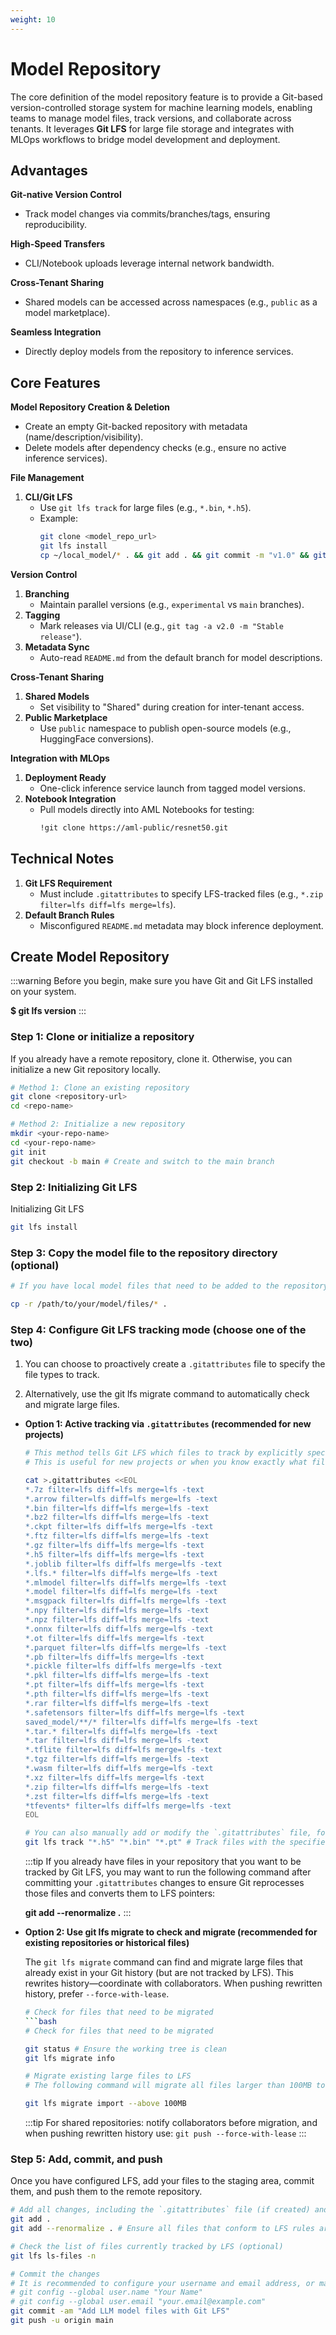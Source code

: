 ```yaml
---
weight: 10
---
```


# Model Repository
The core definition of the model repository feature is to provide a Git-based version-controlled storage system for machine learning models, enabling teams to manage model files, track versions, and collaborate across tenants. It leverages **Git LFS** for large file storage and integrates with MLOps workflows to bridge model development and deployment.

## Advantages
**Git-native Version Control**
- Track model changes via commits/branches/tags, ensuring reproducibility.

**High-Speed Transfers**
- CLI/Notebook uploads leverage internal network bandwidth.

**Cross-Tenant Sharing**
- Shared models can be accessed across namespaces (e.g., `public` as a model marketplace).

**Seamless Integration**
- Directly deploy models from the repository to inference services.

## Core Features
**Model Repository Creation & Deletion**
- Create an empty Git-backed repository with metadata (name/description/visibility).
- Delete models after dependency checks (e.g., ensure no active inference services).

**File Management**
1. **CLI/Git LFS**
    - Use `git lfs track` for large files (e.g., `*.bin`, `*.h5`).
    - Example:
      ```bash
      git clone <model_repo_url>
      git lfs install
      cp ~/local_model/* . && git add . && git commit -m "v1.0" && git push
      ```

**Version Control**
1. **Branching**
    - Maintain parallel versions (e.g., `experimental` vs `main` branches).
2. **Tagging**
    - Mark releases via UI/CLI (e.g., `git tag -a v2.0 -m "Stable release"`).
3. **Metadata Sync**
    - Auto-read `README.md` from the default branch for model descriptions.

**Cross-Tenant Sharing**
1. **Shared Models**
    - Set visibility to "Shared" during creation for inter-tenant access.
2. **Public Marketplace**
    - Use `public` namespace to publish open-source models (e.g., HuggingFace conversions).

**Integration with MLOps**
1. **Deployment Ready**
    - One-click inference service launch from tagged model versions.
2. **Notebook Integration**
    - Pull models directly into AML Notebooks for testing:
      ```bash
      !git clone https://aml-public/resnet50.git
      ```


## Technical Notes
1. **Git LFS Requirement**
    - Must include `.gitattributes` to specify LFS-tracked files (e.g., `*.zip filter=lfs diff=lfs merge=lfs`).
2. **Default Branch Rules**
    - Misconfigured `README.md` metadata may block inference deployment.


## Create Model Repository

:::warning
Before you begin, make sure you have Git and Git LFS installed on your system.

**$ git lfs version**
:::

<Steps>

### Step 1: Clone or initialize a repository

If you already have a remote repository, clone it. Otherwise, you can initialize a new Git repository locally.
```bash
# Method 1: Clone an existing repository
git clone <repository-url>
cd <repo-name>

# Method 2: Initialize a new repository
mkdir <your-repo-name>
cd <your-repo-name>
git init
git checkout -b main # Create and switch to the main branch
```

### Step 2: Initializing Git LFS

Initializing Git LFS
```bash
git lfs install
```

### Step 3: Copy the model file to the repository directory (optional)
```bash
# If you have local model files that need to be added to the repository, copy them to the current directory.

cp -r /path/to/your/model/files/* .
```

### Step 4: Configure Git LFS tracking mode (choose one of the two)
1. You can choose to proactively create a `.gitattributes` file to specify the file types to track.

2. Alternatively, use the git lfs migrate command to automatically check and migrate large files.

* **Option 1: Active tracking via `.gitattributes` (recommended for new projects)**

  ```bash
  # This method tells Git LFS which files to track by explicitly specifying the file types in the `.gitattributes` file.
  # This is useful for new projects or when you know exactly what file types you want to track.

  cat >.gitattributes <<EOL
  *.7z filter=lfs diff=lfs merge=lfs -text
  *.arrow filter=lfs diff=lfs merge=lfs -text
  *.bin filter=lfs diff=lfs merge=lfs -text
  *.bz2 filter=lfs diff=lfs merge=lfs -text
  *.ckpt filter=lfs diff=lfs merge=lfs -text
  *.ftz filter=lfs diff=lfs merge=lfs -text
  *.gz filter=lfs diff=lfs merge=lfs -text
  *.h5 filter=lfs diff=lfs merge=lfs -text
  *.joblib filter=lfs diff=lfs merge=lfs -text
  *.lfs.* filter=lfs diff=lfs merge=lfs -text
  *.mlmodel filter=lfs diff=lfs merge=lfs -text
  *.model filter=lfs diff=lfs merge=lfs -text
  *.msgpack filter=lfs diff=lfs merge=lfs -text
  *.npy filter=lfs diff=lfs merge=lfs -text
  *.npz filter=lfs diff=lfs merge=lfs -text
  *.onnx filter=lfs diff=lfs merge=lfs -text
  *.ot filter=lfs diff=lfs merge=lfs -text
  *.parquet filter=lfs diff=lfs merge=lfs -text
  *.pb filter=lfs diff=lfs merge=lfs -text
  *.pickle filter=lfs diff=lfs merge=lfs -text
  *.pkl filter=lfs diff=lfs merge=lfs -text
  *.pt filter=lfs diff=lfs merge=lfs -text
  *.pth filter=lfs diff=lfs merge=lfs -text
  *.rar filter=lfs diff=lfs merge=lfs -text
  *.safetensors filter=lfs diff=lfs merge=lfs -text
  saved_model/**/* filter=lfs diff=lfs merge=lfs -text
  *.tar.* filter=lfs diff=lfs merge=lfs -text
  *.tar filter=lfs diff=lfs merge=lfs -text
  *.tflite filter=lfs diff=lfs merge=lfs -text
  *.tgz filter=lfs diff=lfs merge=lfs -text
  *.wasm filter=lfs diff=lfs merge=lfs -text
  *.xz filter=lfs diff=lfs merge=lfs -text
  *.zip filter=lfs diff=lfs merge=lfs -text
  *.zst filter=lfs diff=lfs merge=lfs -text
  *tfevents* filter=lfs diff=lfs merge=lfs -text
  EOL

  # You can also manually add or modify the `.gitattributes` file, for example:
  git lfs track "*.h5" "*.bin" "*.pt" # Track files with the specified suffix
  ```

  :::tip
  If you already have files in your repository that you want to be tracked by Git LFS, you may want to run the following command after committing your `.gitattributes` changes to ensure Git reprocesses those files and converts them to LFS pointers:

  **git add --renormalize .**
  :::

* **Option 2: Use git lfs migrate to check and migrate (recommended for existing repositories or historical files)**

  The `git lfs migrate` command can find and migrate large files that already exist in your Git history (but are not tracked by LFS). This rewrites history—coordinate with collaborators. When pushing rewritten history, prefer `--force-with-lease`.
  ```bash
  # Check for files that need to be migrated
  ```bash
  # Check for files that need to be migrated

  git status # Ensure the working tree is clean
  git lfs migrate info

  # Migrate existing large files to LFS
  # The following command will migrate all files larger than 100MB to Git LFS. This 100MB limit is based on GitHub's recommended file size limit for optimal performance.

  git lfs migrate import --above 100MB
  ```

  :::tip
  For shared repositories: notify collaborators before migration, and when pushing rewritten history use:
  `git push --force-with-lease`
  :::

### Step 5: Add, commit, and push
Once you have configured LFS, add your files to the staging area, commit them, and push them to the remote repository.
```bash
# Add all changes, including the `.gitattributes` file (if created) and the model files.
git add .
git add --renormalize . # Ensure all files that conform to LFS rules are correctly tagged.

# Check the list of files currently tracked by LFS (optional)
git lfs ls-files -n

# Commit the changes
# It is recommended to configure your username and email address, or make sure you have them configured globally.
# git config --global user.name "Your Name"
# git config --global user.email "your.email@example.com"
git commit -am "Add LLM model files with Git LFS"
git push -u origin main
```
</Steps>
